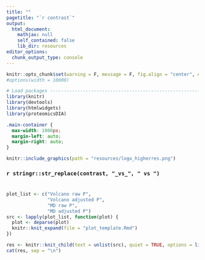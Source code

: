 ```yaml
---
title: ""
pagetitle: "`r contrast`"
output: 
  html_document:
    mathjax: null
    self_contained: false
    lib_dir: resources
editor_options: 
  chunk_output_type: console
---
```


```r
knitr::opts_chunk$set(warning = F, message = F, fig.align = "center", echo = F)
#options(width = 10000)

# Load packages -----------------------------------------------------------
library(knitr)
library(devtools)
library(htmlwidgets)
library(proteomicsDIA)
```

```css
.main-container {
  max-width: 1000px;
  margin-left: auto;
  margin-right: auto;
}
```

```r
knitr::include_graphics(path = "resources/logo_higherres.png")
```

### `r stringr::str_replace(contrast, "_vs_", " vs ")` 

# {.tabset .tabset-fade .tabset-pills}

```r
plot_list <- c("Volcano raw P",
               "Volcano adjusted P",
               "MD raw P",
               "MD adjusted P")
src <- lapply(plot_list, function(plot) {
  plot <- deparse(plot)
  knitr::knit_expand(file = "plot_template.Rmd")
})

res <- knitr::knit_child(text = unlist(src), quiet = TRUE, options = list(root.dir = getwd()))
cat(res, sep = "\n")

```

# {-}

